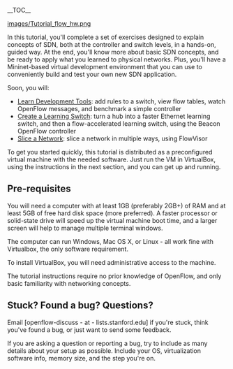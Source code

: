 __TOC__


[[images/Tutorial_flow_hw.png]]

In this tutorial, you'll complete a set of exercises designed to explain concepts of SDN, both at the controller and switch levels, in a hands-on, guided way.  At the end, you'll know more about basic SDN concepts, and be ready to apply what you learned to physical networks.  Plus, you'll have a Mininet-based virtual development environment that you can use to conveniently build and test your own new SDN application.

Soon, you will:
* [[Learn-Development-Tools|Learn Development Tools]]: add rules to a switch, view flow tables, watch OpenFlow messages, and benchmark a simple controller
* [[Create-Learning-Switch|Create a Learning Switch]]: turn a hub into a faster Ethernet learning switch, and then a flow-accelerated learning switch, using the Beacon OpenFlow controller
* [[Slice-A-Network|Slice a Network]]: slice a network in multiple ways, using FlowVisor

To get you started quickly, this tutorial is distributed as a preconfigured virtual machine with the needed software.  Just run the VM in VirtualBox, using the instructions in the next section, and you can get up and running.

==Pre-requisites==
You will need a computer with at least 1GB (preferably 2GB+) of RAM and at least 5GB of free hard disk space (more preferred).  A faster processor or solid-state drive will speed up the virtual machine boot time, and a larger screen will help to manage multiple terminal windows.

The computer can run Windows, Mac OS X, or Linux - all work fine with Virtualbox, the only software requirement.

To install VirtualBox, you will need administrative access to the machine.

The tutorial instructions require no prior knowledge of OpenFlow, and only basic familiarity with networking concepts.

==Stuck?  Found a bug?  Questions?==
Email [openflow-discuss - at - lists.stanford.edu] if you're stuck, think you've found a bug, or just want to send some feedback.

If you are asking a question or reporting a bug, try to include as many details about your setup as possible.  Include your OS, virtualization software info, memory size, and the step you're on.

